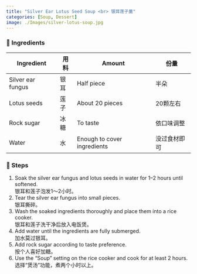```yaml
---
title: "Silver Ear Lotus Seed Soup <br> 银耳莲子羹"
categories: [Soup, Dessert]
image: ./Images/silver-lotus-soup.jpg
---
```


### 🥣 Ingredients 

| Ingredient | 用料 | Amount | 份量 |
|------------|------|--------|------|
| Silver ear fungus | 银耳 | Half piece | 半朵 |
| Lotus seeds | 莲子 | About 20 pieces | 20颗左右 |
| Rock sugar | 冰糖 | To taste | 依口味调整 |
| Water | 水 | Enough to cover ingredients | 没过食材即可 |

### 🍴 Steps
1. Soak the silver ear fungus and lotus seeds in water for 1–2 hours until softened.  
 银耳和莲子泡发1～2小时。
2. Tear the silver ear fungus into small pieces.  
 银耳撕碎。
3. Wash the soaked ingredients thoroughly and place them into a rice cooker.  
 银耳和莲子洗干净后放入电饭煲。
4. Add water until the ingredients are fully submerged.  
 加水莫过银耳。
5. Add rock sugar according to taste preference.  
 按个人喜好加糖。
6. Use the "Soup" setting on the rice cooker and cook for at least 2 hours.  
 选择“煲汤”功能，煮两个小时以上。